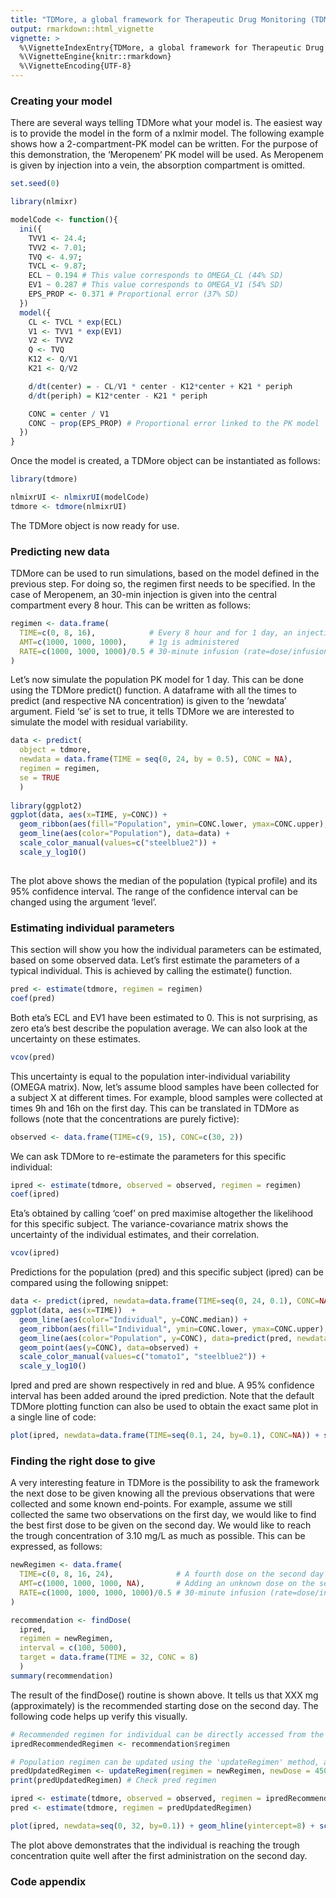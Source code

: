 ```yaml
---
title: "TDMore, a global framework for Therapeutic Drug Monitoring (TDM)"
output: rmarkdown::html_vignette
vignette: >
  %\VignetteIndexEntry{TDMore, a global framework for Therapeutic Drug Monitoring (TDM)}
  %\VignetteEngine{knitr::rmarkdown}
  %\VignetteEncoding{UTF-8}
---
```

### Creating your model {-}

There are several ways telling TDMore what your model is. The easiest way is to provide the model in the form of a nxlmir model. The following example shows how a 2-compartment-PK model can be written. For the purpose of this demonstration, the 'Meropenem' PK model will be used. As Meropenem is given by injection into a vein, the absorption compartment is omitted.
```r
set.seed(0) 
```

```r
library(nlmixr)

modelCode <- function(){
  ini({
    TVV1 <- 24.4;
    TVV2 <- 7.01;
    TVQ <- 4.97;
    TVCL <- 9.87;
    ECL ~ 0.194 # This value corresponds to OMEGA_CL (44% SD)
    EV1 ~ 0.287 # This value corresponds to OMEGA_V1 (54% SD)
    EPS_PROP <- 0.371 # Proportional error (37% SD)
  })
  model({
    CL <- TVCL * exp(ECL)
    V1 <- TVV1 * exp(EV1)
    V2 <- TVV2
    Q <- TVQ
    K12 <- Q/V1
    K21 <- Q/V2

    d/dt(center) = - CL/V1 * center - K12*center + K21 * periph
    d/dt(periph) = K12*center - K21 * periph

    CONC = center / V1
    CONC ~ prop(EPS_PROP) # Proportional error linked to the PK model
  })
}

```

Once the model is created, a TDMore object can be instantiated as follows:

```r
library(tdmore)

nlmixrUI <- nlmixrUI(modelCode)
tdmore <- tdmore(nlmixrUI)
```

The TDMore object is now ready for use.

### Predicting new data {-}

TDMore can be used to run simulations, based on the model defined in the previous step. For doing so, the regimen first needs to be specified. In the case of Meropenem, an 30-min injection is given into the central compartment every 8 hour. This can be written as follows:

```r
regimen <- data.frame(
  TIME=c(0, 8, 16),            # Every 8 hour and for 1 day, an injection is given
  AMT=c(1000, 1000, 1000),     # 1g is administered
  RATE=c(1000, 1000, 1000)/0.5 # 30-minute infusion (rate=dose/infusion time)
)
```

Let's now simulate the population PK model for 1 day. This can be done using the TDMore predict() function. A dataframe with all the times to predict (and respective NA concentration) is given to the 'newdata' argument. Field 'se' is set to true, it tells TDMore we are interested to simulate the model with residual variability.

```r
data <- predict(
  object = tdmore,
  newdata = data.frame(TIME = seq(0, 24, by = 0.5), CONC = NA),
  regimen = regimen,
  se = TRUE
  )
  
library(ggplot2)
ggplot(data, aes(x=TIME, y=CONC)) +
  geom_ribbon(aes(fill="Population", ymin=CONC.lower, ymax=CONC.upper), fill="steelblue2", alpha=0.15) +
  geom_line(aes(color="Population"), data=data) +
  scale_color_manual(values=c("steelblue2")) +
  scale_y_log10()
  
```

The plot above shows the median of the population (typical profile) and its 95% confidence interval. The range of the confidence interval can be changed using the argument 'level'.

### Estimating individual parameters {-}

This section will show you how the individual parameters can be estimated, based on some observed data. Let's first estimate the parameters of a typical individual. This is achieved by calling the estimate() function.

```r
pred <- estimate(tdmore, regimen = regimen)
coef(pred)
```

Both eta's ECL and EV1 have been estimated to 0. This is not surprising, as zero eta's best describe the population average. We can also look at the uncertainty on these estimates.

```r
vcov(pred)
```

This uncertainty is equal to the population inter-individual variability (OMEGA matrix). Now, let's assume blood samples have been collected for a subject X at different times. For example, blood samples were collected at times 9h and 16h on the first day. This can be translated in TDMore as follows (note that the concentrations are purely fictive):

```r
observed <- data.frame(TIME=c(9, 15), CONC=c(30, 2))
```

We can ask TDMore to re-estimate the parameters for this specific individual:

```r
ipred <- estimate(tdmore, observed = observed, regimen = regimen)
coef(ipred)
```

Eta's obtained by calling 'coef' on pred maximise altogether the likelihood for this specific subject. The variance-covariance matrix shows the uncertainty of the individual estimates, and their correlation.

```r
vcov(ipred)
```

Predictions for the population (pred) and this specific subject (ipred) can be compared using the following snippet: 

```r
data <- predict(ipred, newdata=data.frame(TIME=seq(0, 24, 0.1), CONC=NA), se=TRUE)
ggplot(data, aes(x=TIME))  +
  geom_line(aes(color="Individual", y=CONC.median)) +
  geom_ribbon(aes(fill="Individual", ymin=CONC.lower, ymax=CONC.upper), fill="tomato1", alpha=0.10) +
  geom_line(aes(color="Population", y=CONC), data=predict(pred, newdata=seq(0, 24, 0.1))) +
  geom_point(aes(y=CONC), data=observed) +
  scale_color_manual(values=c("tomato1", "steelblue2")) +
  scale_y_log10()
```

Ipred and pred are shown respectively in red and blue. A 95% confidence interval has been added around the ipred prediction. Note that the default TDMore plotting function can also be used to obtain the exact same plot in a single line of code:

```r
plot(ipred, newdata=data.frame(TIME=seq(0.1, 24, by=0.1), CONC=NA)) + scale_y_log10()
```

### Finding the right dose to give {-}

A very interesting feature in TDMore is the possibility to ask the framework the next dose to be given knowing all the previous observations that were collected and some known end-points. For example, assume we still collected the same two observations on the first day, we would like to find the best first dose to be given on the second day. We would like to reach the trough concentration of 3.10 mg/L as much as possible. This can be expressed, as follows:

```r
newRegimen <- data.frame(
  TIME=c(0, 8, 16, 24),              # A fourth dose on the second day is added
  AMT=c(1000, 1000, 1000, NA),       # Adding an unknown dose on the second day
  RATE=c(1000, 1000, 1000, 1000)/0.5 # 30-minute infusion (rate=dose/infusion time)
)

recommendation <- findDose(
  ipred,
  regimen = newRegimen,
  interval = c(100, 5000),
  target = data.frame(TIME = 32, CONC = 8)
  )
summary(recommendation)
```

The result of the findDose() routine is shown above. It tells us that XXX mg (approximately) is the recommended starting dose on the second day. The following code helps up verify this visually.

```r
# Recommended regimen for individual can be directly accessed from the recommendation object
ipredRecommendedRegimen <- recommendation$regimen

# Population regimen can be updated using the 'updateRegimen' method, a 4th dose of 1000 is used
predUpdatedRegimen <- updateRegimen(regimen = newRegimen, newDose = 4500)
print(predUpdatedRegimen) # Check pred regimen
```

```r
ipred <- estimate(tdmore, observed = observed, regimen = ipredRecommendedRegimen)
pred <- estimate(tdmore, regimen = predUpdatedRegimen)
```

```r
plot(ipred, newdata=seq(0, 32, by=0.1)) + geom_hline(yintercept=8) + scale_y_log10()
```

The plot above demonstrates that the individual is reaching the trough concentration quite well after the first administration on the second day. 

### Code appendix
```r
```

